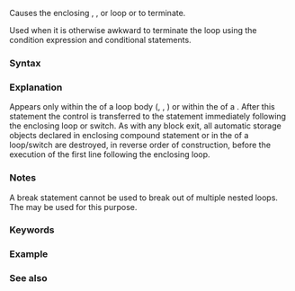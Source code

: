 {{title|{{tt|break}} statement}}
{{cpp/language/statements/navbar}}
Causes the enclosing {{rlp|for}}, {{rlp|range-for}}, {{rlp|while}} or {{rlp|do|do-while}} loop or {{rlp|switch|switch statement}} to terminate.

Used when it is otherwise awkward to terminate the loop using the condition expression and conditional statements.

===Syntax===
{{sdsc begin}}
{{sdsc|{{spar optional|attr}} {{ttb|break}} {{ttb|;}}}}
{{sdsc end}}

{{par begin}}
{{par|{{spar|attr}}|{{mark since c++11}} any number of {{rlp|attributes}}}}
{{par end}}

===Explanation===
Appears only within the {{spar|statement}} of a loop body ({{rlpt|while}}, {{rlpt|do|do-while}}, {{rlpt|for}}) or within the {{spar|statement}} of a {{rlpt|switch}}.
After this statement the control is transferred to the statement immediately following the enclosing loop or switch. As with any block exit, all automatic storage objects declared in enclosing compound statement or in the {{spar|condition}} of a loop/switch are destroyed, in reverse order of construction, before the execution of the first line following the enclosing loop.

===Notes===
A break statement cannot be used to break out of multiple nested loops. The {{rlp|goto|goto statement}} may be used for this purpose.

===Keywords===
{{ltt|cpp/keyword/break}}

===Example===
{{example
|code=
#include &lt;iostream&gt;

int main()
{
    int i = 2;
    switch (i)
    {
        case 1: std::cout &lt;&lt; "1";   // &lt;---- maybe warning: fall through
        case 2: std::cout &lt;&lt; "2";   // execution starts at this case label (+warning)
        case 3: std::cout &lt;&lt; "3";   // &lt;---- maybe warning: fall through
        case 4:                     // &lt;---- maybe warning: fall through
        case 5: std::cout &lt;&lt; "45";  //
                break;              // execution of subsequent statements is terminated
        case 6: std::cout &lt;&lt; "6";
    }
    std::cout &lt;&lt; '\n';

    for (char c = 'a'; c &lt; 'c'; c++)
    {
        for (int i = 0; i &lt; 5; i++)      // only this loop is affected by break
        {                                //
            if (i == 2)                  //
                break;                   //
            std::cout &lt;&lt; c &lt;&lt; i &lt;&lt; ' ';  //
        }
    }
    std::cout &lt;&lt; '\n';
}
|p=true
|output=
2345
a0 a1 b0 b1
}}

===See also===
{{dsc begin}}
{{dsc inc|cpp/language/attributes/dsc fallthrough}}
{{dsc see c|c/language/break}}
{{dsc end}}

{{langlinks|de|es|fr|it|ja|pt|ru|zh}}